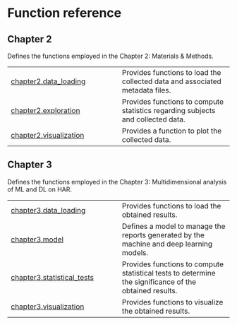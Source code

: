 # Function reference {.doc .doc-index}

## Chapter 2

Defines the functions employed in the Chapter 2: Materials & Methods.

| | |
| --- | --- |
| [chapter2.data_loading](chapter2.data_loading.qmd#libs.chapter2.data_loading) | Provides functions to load the collected data and associated metadata files. |
| [chapter2.exploration](chapter2.exploration.qmd#libs.chapter2.exploration) | Provides functions to compute statistics regarding subjects and collected data. |
| [chapter2.visualization](chapter2.visualization.qmd#libs.chapter2.visualization) | Provides a function to plot the collected data. |

## Chapter 3

Defines the functions employed in the Chapter 3: Multidimensional analysis of ML and DL on HAR.

| | |
| --- | --- |
| [chapter3.data_loading](chapter3.data_loading.qmd#libs.chapter3.data_loading) | Provides functions to load the obtained results. |
| [chapter3.model](chapter3.model.qmd#libs.chapter3.model) | Defines a model to manage the reports generated by the machine and deep learning models. |
| [chapter3.statistical_tests](chapter3.statistical_tests.qmd#libs.chapter3.statistical_tests) | Provides functions to compute statistical tests to determine the significance of the obtained results. |
| [chapter3.visualization](chapter3.visualization.qmd#libs.chapter3.visualization) | Provides functions to visualize the obtained results. |